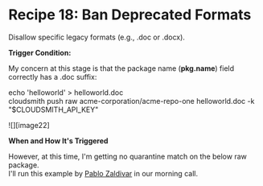 
# Recipe 18: Ban Deprecated Formats 

Disallow specific legacy formats (e.g., .doc or .docx).

<RemoteCodeBlock
  lang="rego"
  src="https://raw.githubusercontent.com/cloudsmith-io/rego-recipes/refs/heads/main/recipe-18/policy.rego"
/>

**Trigger Condition:**

My concern at this stage is that the package name (**pkg.name**) field correctly has a .doc suffix:

echo 'helloworld' > helloworld.doc  
cloudsmith push raw acme-corporation/acme-repo-one helloworld.doc -k "$CLOUDSMITH_API_KEY"

![][image22]

**When and How It's Triggered**

However, at this time, I'm getting no quarantine match on the below raw package.  
I'll run this example by [Pablo Zaldivar](mailto:pzaldivar@cloudsmith.io) in our morning call.

